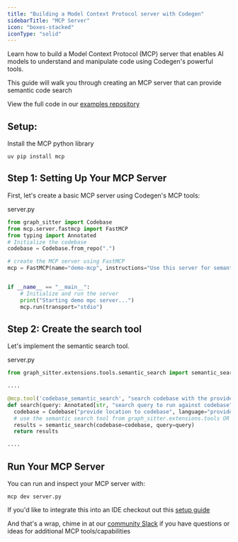 ```yaml
---
title: "Building a Model Context Protocol server with Codegen"
sidebarTitle: "MCP Server"
icon: "boxes-stacked"
iconType: "solid"
---
```


Learn how to build a Model Context Protocol (MCP) server that enables AI models to understand and manipulate code using Codegen's powerful tools.

This guide will walk you through creating an MCP server that can provide semantic code search

<Info>View the full code in our [examples repository](https://github.com/codegen-sh/codegen-sdk/tree/develop/src/graph_sitter.extensions/mcp)</Info>


## Setup:
Install the MCP python library
```
uv pip install mcp
```

## Step 1: Setting Up Your MCP Server

First, let's create a basic MCP server using Codegen's MCP tools:

server.py
```python
from graph_sitter import Codebase
from mcp.server.fastmcp import FastMCP
from typing import Annotated
# Initialize the codebase
codebase = Codebase.from_repo(".")

# create the MCP server using FastMCP
mcp = FastMCP(name="demo-mcp", instructions="Use this server for semantic search of codebases")


if __name__ == "__main__":
    # Initialize and run the server
    print("Starting demo mpc server...")
    mcp.run(transport="stdio")

```

## Step 2: Create the search tool

Let's implement the semantic search tool.

server.py
```python
from graph_sitter.extensions.tools.semantic_search import semantic_search

....

@mcp.tool('codebase_semantic_search', "search codebase with the provided query")
def search(query: Annotated[str, "search query to run against codebase"]):
  codebase = Codebase("provide location to codebase", language="provide codebase Language")
  # use the semantic search tool from graph_sitter.extensions.tools OR write your own
  results = semantic_search(codebase=codebase, query=query)
  return results

....
```

## Run Your MCP Server

You can run and inspect your MCP server with:

```
mcp dev server.py
```

If you'd like to integrate this into an IDE checkout out this [setup guide](/introduction/ide-usage#mcp-server-setup)

And that's a wrap, chime in at our [community
  Slack](https://community.codegen.com) if you have questions or ideas for additional MCP tools/capabilities
